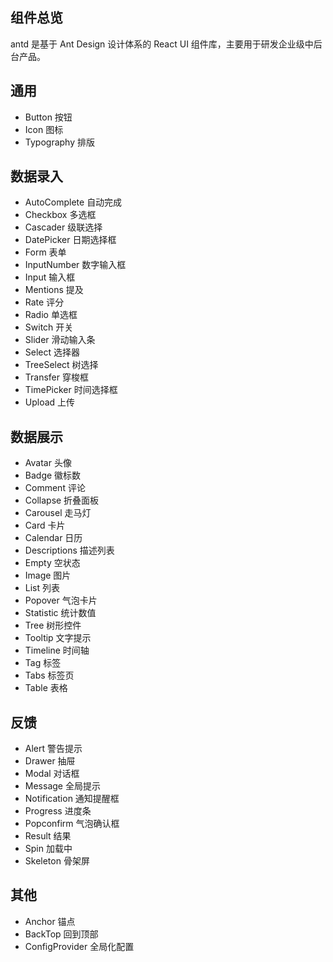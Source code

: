 <Meta title="开始/组件总览" />

## 组件总览
antd 是基于 Ant Design 设计体系的 React UI 组件库，主要用于研发企业级中后台产品。

## 通用
- Button 按钮
- Icon 图标
- Typography 排版

## 数据录入
- AutoComplete 自动完成
- Checkbox 多选框
- Cascader 级联选择
- DatePicker 日期选择框
- Form 表单
- InputNumber 数字输入框
- Input 输入框
- Mentions 提及
- Rate 评分
- Radio 单选框
- Switch 开关
- Slider 滑动输入条
- Select 选择器
- TreeSelect 树选择
- Transfer 穿梭框
- TimePicker 时间选择框
- Upload 上传

## 数据展示
- Avatar 头像
- Badge 徽标数
- Comment 评论
- Collapse 折叠面板
- Carousel 走马灯
- Card 卡片
- Calendar 日历
- Descriptions 描述列表
- Empty 空状态
- Image 图片
- List 列表
- Popover 气泡卡片
- Statistic 统计数值
- Tree 树形控件
- Tooltip 文字提示
- Timeline 时间轴
- Tag 标签
- Tabs 标签页
- Table 表格

## 反馈
- Alert 警告提示
- Drawer 抽屉
- Modal 对话框
- Message 全局提示
- Notification 通知提醒框
- Progress 进度条
- Popconfirm 气泡确认框
- Result 结果
- Spin 加载中
- Skeleton 骨架屏

## 其他
- Anchor 锚点
- BackTop 回到顶部
- ConfigProvider 全局化配置